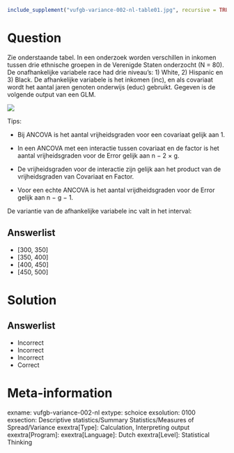 ```r
include_supplement("vufgb-variance-002-nl-table01.jpg", recursive = TRUE)
```

Question
========
  
Zie onderstaande tabel. In een onderzoek worden verschillen in inkomen tussen drie ethnische groepen in de Verenigde Staten onderzocht (N = 80). De onafhankelijke variabele race had drie niveau’s: 1) White, 2) Hispanic en 3) Black. De afhankelijke variabele is het inkomen (inc), en als covariaat wordt het aantal jaren genoten onderwijs (educ) gebruikt. Gegeven is de volgende output van een GLM.

![](vufgb-variance-002-nl-table01.jpg)
  
Tips:

- Bij ANCOVA is het aantal vrijheidsgraden voor een covariaat gelijk aan 1. 

- In een ANCOVA met een interactie tussen covariaat en de factor is het aantal vrijheidsgraden voor de Error gelijk aan n − 2 × g.

- De vrijheidsgraden voor de interactie zijn gelijk aan het product van de vrijheidsgraden van Covariaat en Factor.

- Voor een echte ANCOVA is het aantal vrijdheidsgraden voor de Error gelijk aan n − g − 1.

De variantie van de afhankelijke variabele inc valt in het interval:

Answerlist
----------
* [300, 350]
* [350, 400]
* [400, 450]
* [450, 500]


Solution
========

Answerlist
----------
* Incorrect
* Incorrect
* Incorrect
* Correct

Meta-information
================
exname: vufgb-variance-002-nl
extype: schoice
exsolution: 0100
exsection: Descriptive statistics/Summary Statistics/Measures of Spread/Variance
exextra[Type]: Calculation, Interpreting output
exextra[Program]: 
exextra[Language]: Dutch
exextra[Level]: Statistical Thinking
